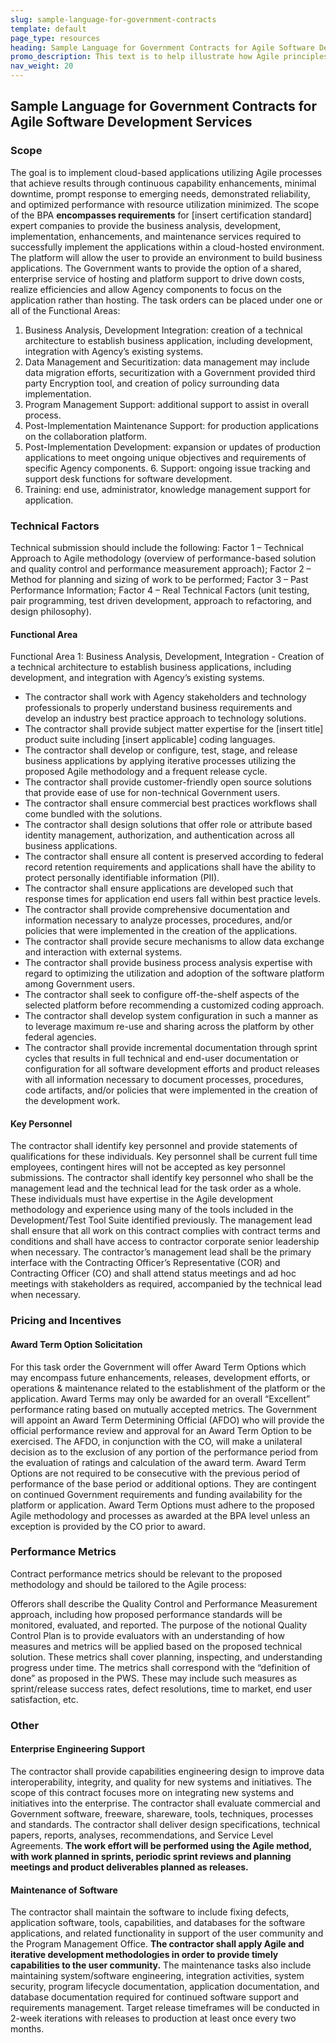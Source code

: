 ```yaml
---
slug: sample-language-for-government-contracts
template: default
page_type: resources
heading: Sample Language for Government Contracts for Agile Software Development Services
promo_description: This text is to help illustrate how Agile principles may be applied. It is not intended to set new policy or serve as default contract language.
nav_weight: 20
---
```

## Sample Language for Government Contracts for Agile Software Development Services 

### Scope

The goal is to implement cloud-based applications utilizing Agile processes that achieve results through continuous capability enhancements, minimal downtime, prompt response to emerging needs, demonstrated reliability, and optimized performance with resource utilization minimized. The scope of the BPA **encompasses requirements** for [insert certification standard] expert companies to provide the business analysis, development, implementation, enhancements, and maintenance services required to successfully implement the applications within a cloud-hosted environment.  The platform will allow the user to provide an environment to build business applications.  The Government wants to provide the option of a shared, enterprise service of hosting and platform support to drive down costs, realize efficiencies and allow Agency components to focus on the application rather than hosting.  The task orders can be placed under one or all of the Functional Areas: 

1. Business Analysis, Development Integration: creation of a technical architecture to establish business application, including development, integration with Agency’s existing systems.
2. Data Management and Securitization: data management may include data migration efforts, securitization with a Government provided third party Encryption tool, and creation of policy surrounding data implementation.
3. Program Management Support: additional support to assist in overall process.
4. Post-Implementation Maintenance Support: for production applications on the collaboration platform.
5. Post-Implementation Development: expansion or updates of production applications to meet ongoing unique objectives and requirements of specific Agency components. 6. Support: ongoing issue tracking and support desk functions for software development.
6. Training: end use, administrator, knowledge management support for application.

### Technical Factors

Technical submission should include the following: Factor 1 – Technical Approach to Agile methodology (overview of performance-based solution and quality control and performance measurement approach); Factor 2 – Method for planning and sizing of work to be performed; Factor 3 – Past Performance Information; Factor 4 – Real Technical Factors (unit testing, pair programming, test driven development, approach to refactoring, and design philosophy). 

#### Functional Area
Functional Area 1:  Business Analysis, Development, Integration - Creation of a technical architecture to establish business applications, including development, and integration with Agency’s existing systems.

- The contractor shall work with Agency stakeholders and technology professionals to properly understand business requirements and develop an industry best practice approach to technology solutions.
- The contractor shall provide subject matter expertise for the [insert title] product suite including [insert applicable] coding languages.
- The contractor shall develop or configure, test, stage, and release business applications by applying iterative processes utilizing the proposed Agile methodology and a frequent release cycle.
- The contractor shall provide customer-friendly open source solutions that provide ease of use for non-technical Government users.
-	The contractor shall ensure commercial best practices workflows shall come bundled with the solutions.
-	The contractor shall design solutions that offer role or attribute based identity management, authorization, and authentication across all business applications. 
-	The contractor shall ensure all content is preserved according to federal record retention requirements and applications shall have the ability to protect personally identifiable information (PII).
-	The contractor shall ensure applications are developed such that response times for application end users fall within best practice levels.
-	The contractor shall provide comprehensive documentation and information necessary to analyze processes, procedures, and/or policies that were implemented in the creation of the applications.
-	The contractor shall provide secure mechanisms to allow data exchange and interaction with external systems.
-	The contractor shall provide business process analysis expertise with regard to optimizing the utilization and adoption of the software platform among Government users.
-	The contractor shall seek to configure off-the-shelf aspects of the selected platform before recommending a customized coding approach.
-	The contractor shall develop system configuration in such a manner as to leverage maximum re-use and sharing across the platform by other federal agencies.
-	The contractor shall provide incremental documentation through sprint cycles that results in full technical and end-user documentation or configuration for all software development efforts and product releases with all information necessary to document processes, procedures, code artifacts, and/or policies that were implemented in the creation of the development work.

#### Key Personnel

The contractor shall identify key personnel and provide statements of qualifications for these individuals. Key personnel shall be current full time employees, contingent hires will not be accepted as key personnel submissions. The contractor shall identify key personnel who shall be the management lead and the technical lead for the task order as a whole. These individuals must have expertise in the Agile development methodology and experience using many of the tools included in the Development/Test Tool Suite identified previously.  The management lead shall ensure that all work on this contract complies with contract terms and conditions and shall have access to contractor corporate senior leadership when necessary. The contractor’s management lead shall be the primary interface with the Contracting Officer’s Representative (COR) and Contracting Officer (CO) and shall attend status meetings and ad hoc meetings with stakeholders as required, accompanied by the technical lead when necessary.

### Pricing and Incentives

#### Award Term Option Solicitation
For this task order the Government will offer Award Term Options which may encompass future enhancements, releases, development efforts, or operations & maintenance related to the establishment of the platform or the application. Award Terms may only be awarded for an overall “Excellent” performance rating based on mutually accepted metrics.  The Government will appoint an Award Term Determining Official (AFDO) who will provide the official performance review and approval for an Award Term Option to be exercised.  The AFDO, in conjunction with the CO, will make a unilateral decision as to the exclusion of any portion of the performance period from the evaluation of ratings and calculation of the award term.  Award Term Options are not required to be consecutive with the previous period of performance of the base period or additional options.  They are contingent on continued Government requirements and funding availability for the platform or application.  Award Term Options must adhere to the proposed Agile methodology and processes as awarded at the BPA level unless an exception is provided by the CO prior to award.

### Performance Metrics

Contract performance metrics should be relevant to the proposed methodology and should be tailored to the Agile process:

Offerors shall describe the Quality Control and Performance Measurement approach, including how proposed performance standards will be monitored, evaluated, and reported. The purpose of the notional Quality Control Plan is to provide evaluators with an understanding of how measures and metrics will be applied based on the proposed technical solution. These metrics shall cover planning, inspecting, and understanding progress under time. The metrics shall correspond with the “definition of done” as proposed in the PWS. These may include such measures as sprint/release success rates, defect resolutions, time to market, end user satisfaction, etc.

### Other 

#### Enterprise Engineering Support

The contractor shall provide capabilities engineering design to improve data interoperability, integrity, and quality for new systems and initiatives.  The scope of this contract focuses more on integrating new systems and initiatives into the enterprise.  The contractor shall evaluate commercial and Government software, freeware, shareware, tools, techniques, processes and standards.  The contractor shall deliver design specifications, technical papers, reports, analyses, recommendations, and Service Level Agreements. **The work effort will be performed using the Agile method, with work planned in sprints, periodic sprint reviews and planning meetings and product deliverables planned as releases.**

#### Maintenance of Software

The contractor shall maintain the software to include fixing defects, application software, tools, capabilities, and databases for the software applications, and related functionality in support of the user community and the Program Management Office. **The contractor shall apply Agile and iterative development methodologies in order to provide timely capabilities to the user community.** The maintenance tasks also include maintaining system/software engineering, integration activities, system security, program lifecycle documentation, application documentation, and database documentation required for continued software support and requirements management. Target release timeframes will be conducted in 2-week iterations with releases to production at least once every two months. 
